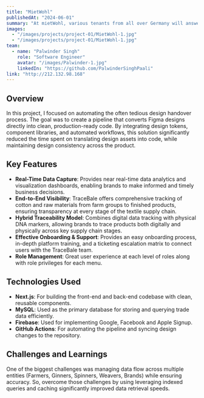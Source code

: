 ```yaml
---
title: "MietWohl"
publishedAt: "2024-06-01"
summary: "At mietWohl, various tenants from all over Germany will answer your questions about whether the new environment and surroundings match your expectations of a new rental apartment. "
images:
  - "/images/projects/project-01/MietWohl-1.jpg"
  - "/images/projects/project-01/MietWohl-1.jpg"
team:
  - name: "Palwinder Singh"
    role: "Software Engineer"
    avatar: "/images/Palwinder-1.jpg"
    linkedIn: "https://github.com/PalwinderSinghPaali"
link: "http://212.132.98.168"
---
```


## Overview

In this project, I focused on automating the often tedious design handover process. The goal was to create a pipeline that converts Figma designs directly into clean, production-ready code. By integrating design tokens, component libraries, and automated workflows, this solution significantly reduced the time spent on translating design assets into code, while maintaining design consistency across the product.

## Key Features

- **Real-Time Data Capture**: Provides near real-time data analytics and visualization dashboards, enabling brands to make informed and timely business decisions.
- **End-to-End Visibility**: TraceBale offers comprehensive tracking of cotton and raw materials from farm groups to finished products, ensuring transparency at every stage of the textile supply chain.
- **Hybrid Traceability Model**: Combines digital data tracking with physical DNA markers, allowing brands to trace products both digitally and physically across key supply chain stages.
- **Effective Onboarding & Support**: Provides an easy onboarding process, in-depth platform training, and a ticketing escalation matrix to connect users with the TraceBale team. 
- **Role Management**: Great user experience at each level of roles along with role privileges for each menu.

## Technologies Used

- **Next.js**: For building the front-end and back-end codebase with clean, reusable components.
- **MySQL**: Used as the primary database for storing and querying trade data efficiently.
- **Firebase**: Used for implementing Google, Facebook and Apple Signup.
- **GitHub Actions**: For automating the pipeline and syncing design changes to the repository.

## Challenges and Learnings

One of the biggest challenges was managing data flow across multiple entities (Farmers, Ginners, Spinners, Weavers, Brands) while ensuring accuracy. So, overcome those challenges by using leveraging indexed queries and caching significantly improved data retrieval speeds.